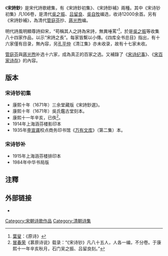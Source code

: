 《'''宋詩鈔'''》是宋代詩歌總集，有《宋詩鈔初集》、《宋詩鈔補》兩種。其中《宋诗钞初集》凡106卷，是清代[[吳之振|吳之振]]、[[吕留良|吕留良]]、[[吳自牧|吳自牧]]编选，收诗12000余首。另有《宋詩鈔補》，為清代[[管庭芬|管庭芬]]抄、[[蔣光煦|蔣光煦]]编。

明代詩風明顯尊詩抑宋，“苟稱其人之詩為宋詩，無異唾罵”<ref>[[葉叟|葉叟]]：《原诗》</ref>，於是[[吳之振|吳之振]]等收集八十四家作品，以示“宋詩之長”。每家皆繫以小傳。《四库全书总目》指出，有十六家僅有目录，無內容，另[[孔平仲|孔平仲]]《清江集》亦未收录，故有十七家未收。

[[管庭芬|管庭芬]]與[[蔣光煦|蔣光煦]]补选十六家，成為真正的百家之选。又補錄了《[[宋诗纪事|宋诗纪事]]》、《[[宋百家诗存|宋百家诗存]]》的內容。
==版本==
===宋诗钞初集===
* 康熙十年（1671年）三余堂藏版《宋詩鈔選》。
* 康熙十年（1671年）吳氏鑑古堂刻本。
* 康熙十一年辛亥，已佚<ref>[[冒春荣|冒春荣]]《葚原诗说》载录：“《宋诗钞》凡八十五人，人各一编，不分卷。于康熙十一年辛亥秋月，石门吴之振、吕留良刻。”</ref>。
* 1914年上海涵芬楼影印本
* 1935年[[李宣龚|李宣龚]]校点商务印书馆《[[万有文库|万有文库]]》（第二集）本。

===宋诗钞补===
* 1915年上海涵芬楼排印本
* 1984年中华书局版

==注釋==
<references/>

==外部链接==
*{{互联网档案馆丛书|宋詩鈔}}
[[Category:宋朝诗歌作品|Category:宋朝诗歌作品]]
[[Category:清朝诗集|Category:清朝诗集]]